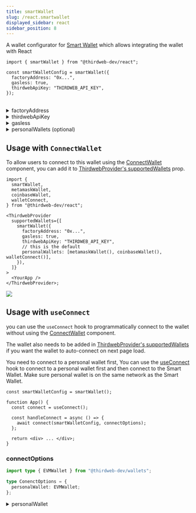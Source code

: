 ```yaml
---
title: smartWallet
slug: /react.smartwallet
displayed_sidebar: react
sidebar_position: 8
---
```



A wallet configurator for [Smart Wallet](/wallet/smart-wallet) which allows integrating the wallet with React

```tsx
import { smartWallet } from "@thirdweb-dev/react";

const smartWalletConfig = smartWallet({
  factoryAddress: "0x...",
  gasless: true,
  thirdwebApiKey: "THIRDWEB_API_KEY",
});
```

<CustomizeWalletConfigurator
  config="smartWalletConfig"
  configurator="smartWallet"
  connectUI="SmartWalletConnectUI"
  selectUI="SmartWalletSelectUI"
/>

<br />

<details>
  <summary>factoryAddress</summary>
  <div>

The address of the Smart Wallet Factory contract.

Must be a `string`.

</div>
</details>

<details>
  <summary>thirdwebApiKey</summary>
  <div>

Your thirdweb API key can be obtained from the [thirdweb dashboard](https://thirdweb.com/api-keys).

If you're using your own bundler and paymaster, you can set this to an empty string.

Must be a `string`.

</div>
</details>

<details>
  <summary>gasless</summary>
  <div>

Whether to turn on or off gasless transactions.

- If set to `true`, all gas fees will be paid by a paymaster.
- If set to `false`, all gas fees will be paid by the Smart Wallet itself (needs to be funded).

Must be a `boolean`.

</div>
</details>

<details>
  <summary>personalWallets (optional) </summary>
  <div>

An array of personal wallets to show in ConnectWallet Modal for personal wallet selection

This is only relevant when connecting smartWallet with [ConnectWallet](https://portal.thirdweb.com/react/react.connectwallet) component.

```ts
import {
  smartWallet,
  metamaskWallet,
  coinbaseWallet,
  walletConnect,
} from "@thirdweb-dev/react";

smartWallet({
  // this is the default
  personalWallets: [metamaskWallet(), coinbaseWallet(), walletConnect()],
  // ...
});
```

Must be of type `WalletConfig[]`

</div>
</details>

## Usage with `ConnectWallet`

To allow users to connect to this wallet using the [ConnectWallet](/react/react.connectwallet) component, you can add it to [ThirdwebProvider's supportedWallets](/react/react.thirdwebprovider#supportedwallets-optional) prop.

```tsx
import {
  smartWallet,
  metamaskWallet,
  coinbaseWallet,
  walletConnect,
} from "@thirdweb-dev/react";

<ThirdwebProvider
  supportedWallets={[
    smartWallet({
      factoryAddress: "0x...",
      gasless: true,
      thirdwebApiKey: "THIRDWEB_API_KEY",
      // this is the default
      personalWallets: [metamaskWallet(), coinbaseWallet(), walletConnect()],
    }),
  ]}
>
  <YourApp />
</ThirdwebProvider>;
```

<img src="/assets/connect-wallet/smart-select-personal-wallet.png" />

## Usage with `useConnect`

you can use the `useConnect` hook to programmatically connect to the wallet without using the [ConnectWallet](/react/react.connectwallet) component.

The wallet also needs to be added in [ThirdwebProvider's supportedWallets](/react/react.thirdwebprovider#supportedwallets-optional) if you want the wallet to auto-connect on next page load.

You need to connect to a personal wallet first, You can use the [useConnect](/react/react.useconnect) hook to connect to a personal wallet first and then connect to the Smart Wallet. Make sure personal wallet is on the same network as the Smart Wallet.

```tsx
const smartWalletConfig = smartWallet();

function App() {
  const connect = useConnect();

  const handleConnect = async () => {
    await connect(smartWalletConfig, connectOptions);
  };

  return <div> ... </div>;
}
```

### connectOptions

```ts
import type { EVMWallet } from "@thirdweb-dev/wallets";

type ConenctOptions = {
  personalWallet: EVMWallet;
};
```

<details>
  <summary> personalWallet </summary>
<div>

The instance of a personal wallet that can sign transactions on the Smart Wallet

</div>
</details>
